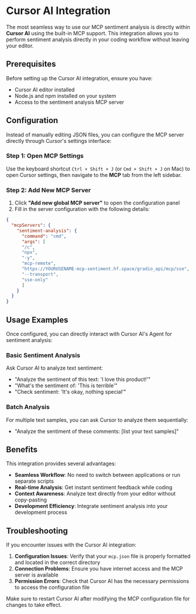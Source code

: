 # Cursor AI Integration

<CourseFloatingBanner chapter={2} classNames="absolute z-10 right-0 top-0" />

The most seamless way to use our MCP sentiment analysis is directly within **Cursor AI** using the built-in MCP support. This integration allows you to perform sentiment analysis directly in your coding workflow without leaving your editor.

## Prerequisites

Before setting up the Cursor AI integration, ensure you have:
- Cursor AI editor installed
- Node.js and npm installed on your system
- Access to the sentiment analysis MCP server

## Configuration

Instead of manually editing JSON files, you can configure the MCP server directly through Cursor's settings interface:

### Step 1: Open MCP Settings

Use the keyboard shortcut `Ctrl + Shift + J` (or `Cmd + Shift + J` on Mac) to open Cursor settings, then navigate to the **MCP** tab from the left sidebar.

### Step 2: Add New MCP Server

1. Click **"Add new global MCP server"** to open the configuration panel
2. Fill in the server configuration with the following details:

```json
{
  "mcpServers": {
    "sentiment-analysis": {
      "command": "cmd",
      "args": [
      "/c",
      "npx",
      "-y",
      "mcp-remote",
      "https://YOURUSENAME-mcp-sentiment.hf.space/gradio_api/mcp/sse",
      "--transport",
      "sse-only"
      ]
    }
  }
}
```

## Usage Examples

Once configured, you can directly interact with Cursor AI's Agent for sentiment analysis:

### Basic Sentiment Analysis

Ask Cursor AI to analyze text sentiment:
- "Analyze the sentiment of this text: 'I love this product!'"
- "What's the sentiment of: 'This is terrible'"
- "Check sentiment: 'It's okay, nothing special'"

### Batch Analysis

For multiple text samples, you can ask Cursor to analyze them sequentially:
- "Analyze the sentiment of these comments: [list your text samples]"

## Benefits

This integration provides several advantages:

- **Seamless Workflow**: No need to switch between applications or run separate scripts
- **Real-time Analysis**: Get instant sentiment feedback while coding
- **Context Awareness**: Analyze text directly from your editor without copy-pasting
- **Development Efficiency**: Integrate sentiment analysis into your development process

## Troubleshooting

If you encounter issues with the Cursor AI integration:

1. **Configuration Issues**: Verify that your `mcp.json` file is properly formatted and located in the correct directory
2. **Connection Problems**: Ensure you have internet access and the MCP server is available
3. **Permission Errors**: Check that Cursor AI has the necessary permissions to access the configuration file

<Tip warning={true}>
Make sure to restart Cursor AI after modifying the MCP configuration file for changes to take effect.
</Tip>


